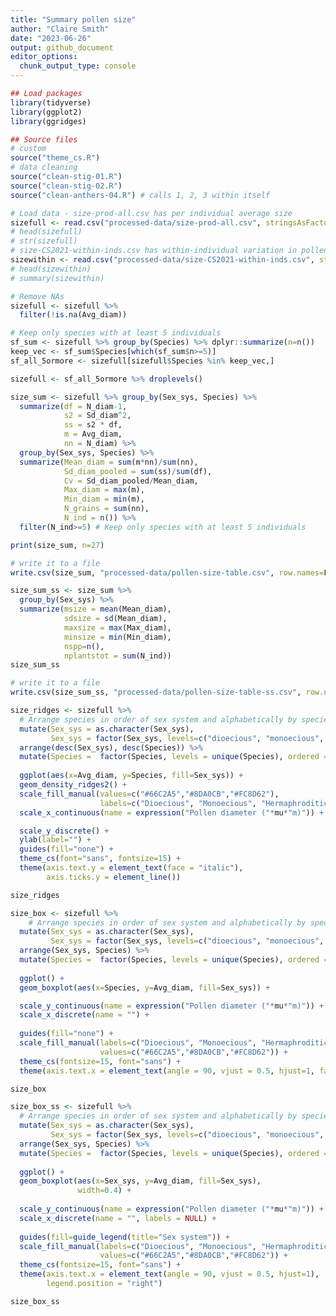 ```yaml
---
title: "Summary pollen size"
author: "Claire Smith"
date: "2023-06-26"
output: github_document
editor_options: 
  chunk_output_type: console
---
```


```r
## Load packages
library(tidyverse)
library(ggplot2)
library(ggridges)

## Source files
# custom
source("theme_cs.R")
# data cleaning
source("clean-stig-01.R")
source("clean-stig-02.R")
source("clean-anthers-04.R") # calls 1, 2, 3 within itself
```

```r
# Load data - size-prod-all.csv has per individual average size
sizefull <- read.csv("processed-data/size-prod-all.csv", stringsAsFactors = T)
# head(sizefull)
# str(sizefull)
# size-CS2021-within-inds.csv has within-individual variation in pollen size as well
sizewithin <- read.csv("processed-data/size-CS2021-within-inds.csv", stringsAsFactors = T)
# head(sizewithin)
# summary(sizewithin)
```

```r
# Remove NAs
sizefull <- sizefull %>% 
  filter(!is.na(Avg_diam))

# Keep only species with at least 5 individuals
sf_sum <- sizefull %>% group_by(Species) %>% dplyr::summarize(n=n())
keep_vec <- sf_sum$Species[which(sf_sum$n>=5)]
sf_all_5ormore <- sizefull[sizefull$Species %in% keep_vec,]

sizefull <- sf_all_5ormore %>% droplevels()
```

```r
size_sum <- sizefull %>% group_by(Sex_sys, Species) %>% 
  summarize(df = N_diam-1,
            s2 = Sd_diam^2,
            ss = s2 * df,
            m = Avg_diam,
            nn = N_diam) %>% 
  group_by(Sex_sys, Species) %>% 
  summarize(Mean_diam = sum(m*nn)/sum(nn),
            Sd_diam_pooled = sum(ss)/sum(df),
            Cv = Sd_diam_pooled/Mean_diam,
            Max_diam = max(m),
            Min_diam = min(m),
            N_grains = sum(nn),
            N_ind = n()) %>% 
  filter(N_ind>=5) # Keep only species with at least 5 individuals

print(size_sum, n=27)

# write it to a file
write.csv(size_sum, "processed-data/pollen-size-table.csv", row.names=F)
```

```r
size_sum_ss <- size_sum %>% 
  group_by(Sex_sys) %>% 
  summarize(msize = mean(Mean_diam),
            sdsize = sd(Mean_diam),
            maxsize = max(Max_diam),
            minsize = min(Min_diam),
            nspp=n(),
            nplantstot = sum(N_ind))
size_sum_ss

# write it to a file
write.csv(size_sum_ss, "processed-data/pollen-size-table-ss.csv", row.names=F)
```

```r
size_ridges <- sizefull %>% 
  # Arrange species in order of sex system and alphabetically by species
  mutate(Sex_sys = as.character(Sex_sys),
         Sex_sys = factor(Sex_sys, levels=c("dioecious", "monoecious", "hermaphroditic")) ) %>% 
  arrange(desc(Sex_sys), desc(Species)) %>% 
  mutate(Species =  factor(Species, levels = unique(Species), ordered = T)) %>% 
  
  ggplot(aes(x=Avg_diam, y=Species, fill=Sex_sys)) +
  geom_density_ridges2() + 
  scale_fill_manual(values=c("#66C2A5","#8DA0CB","#FC8D62"),
                    labels=c("Dioecious", "Monoecious", "Hermaphroditic")) +
  scale_x_continuous(name = expression("Pollen diameter ("*mu*"m)")) + 

  scale_y_discrete() +
  ylab(label="") + 
  guides(fill="none") + 
  theme_cs(font="sans", fontsize=15) + 
  theme(axis.text.y = element_text(face = "italic"),
        axis.ticks.y = element_line())

size_ridges
```


```r
size_box <- sizefull %>% 
    # Arrange species in order of sex system and alphabetically by species
  mutate(Sex_sys = as.character(Sex_sys),
         Sex_sys = factor(Sex_sys, levels=c("dioecious", "monoecious", "hermaphroditic")) ) %>% 
  arrange(Sex_sys, Species) %>% 
  mutate(Species =  factor(Species, levels = unique(Species), ordered = T)) %>% 
  
  ggplot() + 
  geom_boxplot(aes(x=Species, y=Avg_diam, fill=Sex_sys)) + 

  scale_y_continuous(name = expression("Pollen diameter ("*mu*"m)")) + 
  scale_x_discrete(name = "") + 
  
  guides(fill="none") + 
  scale_fill_manual(labels=c("Dioecious", "Monoecious", "Hermaphroditic"),
                    values=c("#66C2A5","#8DA0CB","#FC8D62")) + 
  theme_cs(fontsize=15, font="sans") + 
  theme(axis.text.x = element_text(angle = 90, vjust = 0.5, hjust=1, face="italic"))

size_box
```


```r
size_box_ss <- sizefull %>% 
  # Arrange species in order of sex system and alphabetically by species
  mutate(Sex_sys = as.character(Sex_sys),
         Sex_sys = factor(Sex_sys, levels=c("dioecious", "monoecious", "hermaphroditic")) ) %>% 
  arrange(Sex_sys, Species) %>% 
  mutate(Species =  factor(Species, levels = unique(Species), ordered = T)) %>% 
  
  ggplot() + 
  geom_boxplot(aes(x=Sex_sys, y=Avg_diam, fill=Sex_sys),
               width=0.4) + 
  
  scale_y_continuous(name = expression("Pollen diameter ("*mu*"m)")) + 
  scale_x_discrete(name = "", labels = NULL) + 
  
  guides(fill=guide_legend(title="Sex system")) + 
  scale_fill_manual(labels=c("Dioecious", "Monoecious", "Hermaphroditic"),
                    values=c("#66C2A5","#8DA0CB","#FC8D62")) + 
  theme_cs(fontsize=15, font="sans") + 
  theme(axis.text.x = element_text(angle = 90, vjust = 0.5, hjust=1),
        legend.position = "right")

size_box_ss
```


